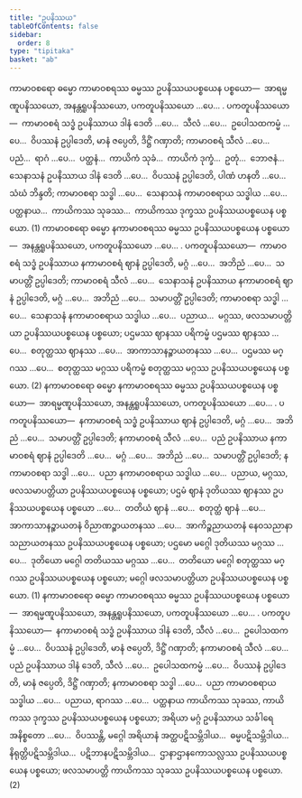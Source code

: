 ```yaml
---
title: "ဥပနိဿယ"
tableOfContents: false
sidebar:
  order: 8
type: "tipitaka"
basket: "ab"
---
```



<DynamicBreadcrumb />

<Division number="213">

<Paragraph number="4559">
ကာမာဝစရော ဓမ္မော ကာမာဝစရဿ ဓမ္မဿ ဥပနိဿယပစ္စယေန ပစ္စယော—  အာရမ္မဏူပနိဿယော, အနန္တရူပနိဿယော, ပကတူပနိဿယော …ပေ… . <Emphasis>ပကတူပနိဿယော</Emphasis>—  ကာမာဝစရံ သဒ္ဓံ ဥပနိဿာယ ဒါနံ ဒေတိ …ပေ…  သီလံ …ပေ…  ဥပေါသထကမ္မံ …ပေ…  ဝိပဿနံ ဥပ္ပါဒေတိ, မာနံ ဇပ္ပေတိ, ဒိဋ္ဌိံ ဂဏှာတိ; ကာမာဝစရံ သီလံ …ပေ…  ပညံ…  ရာဂံ …ပေ…  ပတ္ထနံ…  ကာယိကံ သုခံ…  ကာယိကံ ဒုက္ခံ…  ဥတုံ…  ဘောဇနံ…  သေနာသနံ ဥပနိဿာယ ဒါနံ ဒေတိ …ပေ…  ဝိပဿနံ ဥပ္ပါဒေတိ, ပါဏံ ဟနတိ …ပေ…  သံဃံ ဘိန္ဒတိ; ကာမာဝစရာ သဒ္ဓါ …ပေ…  သေနာသနံ ကာမာဝစရာယ သဒ္ဓါယ …ပေ…  ပတ္ထနာယ…  ကာယိကဿ သုခဿ…  ကာယိကဿ ဒုက္ခဿ ဥပနိဿယပစ္စယေန ပစ္စယော. (1)
</Paragraph>

<Paragraph number="4560">
ကာမာဝစရော ဓမ္မော နကာမာဝစရဿ ဓမ္မဿ ဥပနိဿယပစ္စယေန ပစ္စယော—  အနန္တရူပနိဿယော, ပကတူပနိဿယော …ပေ… . <Emphasis>ပကတူပနိဿယော</Emphasis>—  ကာမာဝစရံ သဒ္ဓံ ဥပနိဿာယ နကာမာဝစရံ ဈာနံ ဥပ္ပါဒေတိ, မဂ္ဂံ …ပေ…  အဘိညံ …ပေ…  သမာပတ္တိံ ဥပ္ပါဒေတိ; ကာမာဝစရံ သီလံ …ပေ…  သေနာသနံ ဥပနိဿာယ နကာမာဝစရံ ဈာနံ ဥပ္ပါဒေတိ, မဂ္ဂံ …ပေ…  အဘိညံ …ပေ…  သမာပတ္တိံ ဥပ္ပါဒေတိ; ကာမာဝစရာ သဒ္ဓါ …ပေ…  သေနာသနံ နကာမာဝစရာယ သဒ္ဓါယ …ပေ…  ပညာယ…  မဂ္ဂဿ, ဖလသမာပတ္တိယာ ဥပနိဿယပစ္စယေန ပစ္စယော; ပဌမဿ ဈာနဿ ပရိကမ္မံ ပဌမဿ ဈာနဿ …ပေ…  စတုတ္ထဿ ဈာနဿ …ပေ…  အာကာသာနဉ္စာယတနဿ …ပေ…  ပဌမဿ မဂ္ဂဿ …ပေ…  စတုတ္ထဿ မဂ္ဂဿ ပရိကမ္မံ စတုတ္ထဿ မဂ္ဂဿ ဥပနိဿယပစ္စယေန ပစ္စယော. (2)
</Paragraph>

</Division>
<Division number="214">

<Paragraph number="4561">
နကာမာဝစရော ဓမ္မော နကာမာဝစရဿ ဓမ္မဿ ဥပနိဿယပစ္စယေန ပစ္စယော—  အာရမ္မဏူပနိဿယော, အနန္တရူပနိဿယော, ပကတူပနိဿယော …ပေ… . <Emphasis>ပကတူပနိဿယော</Emphasis>—  နကာမာဝစရံ သဒ္ဓံ ဥပနိဿာယ ဈာနံ ဥပ္ပါဒေတိ, မဂ္ဂံ …ပေ…  အဘိညံ …ပေ…  သမာပတ္တိံ ဥပ္ပါဒေတိ; နကာမာဝစရံ သီလံ …ပေ…  ပညံ ဥပနိဿာယ နကာမာဝစရံ ဈာနံ ဥပ္ပါဒေတိ …ပေ…  မဂ္ဂံ …ပေ…  အဘိညံ …ပေ…  သမာပတ္တိံ ဥပ္ပါဒေတိ; နကာမာဝစရာ သဒ္ဓါ …ပေ…  ပညာ နကာမာဝစရာယ သဒ္ဓါယ …ပေ…  ပညာယ, မဂ္ဂဿ, ဖလသမာပတ္တိယာ ဥပနိဿယပစ္စယေန ပစ္စယော; ပဌမံ ဈာနံ ဒုတိယဿ ဈာနဿ ဥပနိဿယပစ္စယေန ပစ္စယော …ပေ…  တတိယံ ဈာနံ …ပေ…  စတုတ္ထံ ဈာနံ …ပေ…  အာကာသာနဉ္စာယတနံ ဝိညာဏဉ္စာယတနဿ …ပေ…  အာကိဉ္စညာယတနံ နေဝသညာနာသညာယတနဿ ဥပနိဿယပစ္စယေန ပစ္စယော; ပဌမော မဂ္ဂေါ ဒုတိယဿ မဂ္ဂဿ …ပေ…  ဒုတိယော မဂ္ဂေါ တတိယဿ မဂ္ဂဿ …ပေ…  တတိယော မဂ္ဂေါ စတုတ္ထဿ မဂ္ဂဿ ဥပနိဿယပစ္စယေန ပစ္စယော; မဂ္ဂေါ ဖလသမာပတ္တိယာ ဥပနိဿယပစ္စယေန ပစ္စယော. (1)
</Paragraph>

<Paragraph number="4562">
နကာမာဝစရော ဓမ္မော ကာမာဝစရဿ ဓမ္မဿ ဥပနိဿယပစ္စယေန ပစ္စယော—  အာရမ္မဏူပနိဿယော, အနန္တရူပနိဿယော, ပကတူပနိဿယော …ပေ… . <Emphasis>ပကတူပနိဿယော</Emphasis>—  နကာမာဝစရံ သဒ္ဓံ ဥပနိဿာယ ဒါနံ ဒေတိ, သီလံ …ပေ…  ဥပေါသထကမ္မံ …ပေ…  ဝိပဿနံ ဥပ္ပါဒေတိ, မာနံ ဇပ္ပေတိ, ဒိဋ္ဌိံ ဂဏှာတိ; နကာမာဝစရံ သီလံ …ပေ…  ပညံ ဥပနိဿာယ ဒါနံ ဒေတိ, သီလံ …ပေ…  ဥပေါသထကမ္မံ …ပေ…  ဝိပဿနံ ဥပ္ပါဒေတိ, မာနံ ဇပ္ပေတိ, ဒိဋ္ဌိံ ဂဏှာတိ; နကာမာဝစရာ သဒ္ဓါ …ပေ…  ပညာ ကာမာဝစရာယ သဒ္ဓါယ …ပေ…  ပညာယ, ရာဂဿ …ပေ…  ပတ္ထနာယ ကာယိကဿ သုခဿ, ကာယိကဿ ဒုက္ခဿ ဥပနိဿယပစ္စယေန ပစ္စယော; အရိယာ မဂ္ဂံ ဥပနိဿာယ သင်္ခါရေ အနိစ္စတော …ပေ…  ဝိပဿန္တိ, မဂ္ဂေါ အရိယာနံ အတ္ထပဋိသမ္ဘိဒါယ…  ဓမ္မပဋိသမ္ဘိဒါယ…  နိရုတ္တိပဋိသမ္ဘိဒါယ…  ပဋိဘာနပဋိသမ္ဘိဒါယ…  ဌာနာဌာနကောသလ္လဿ ဥပနိဿယပစ္စယေန ပစ္စယော; ဖလသမာပတ္တိ ကာယိကဿ သုခဿ ဥပနိဿယပစ္စယေန ပစ္စယော. (2)
</Paragraph>
</Division>